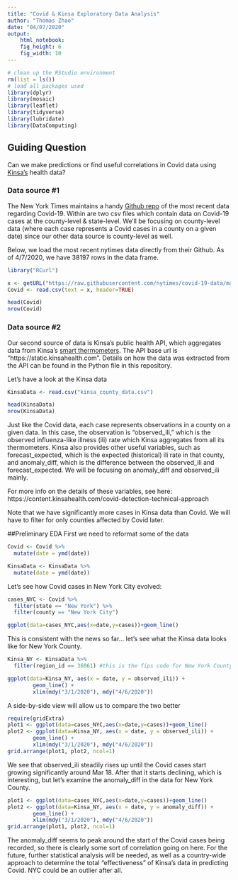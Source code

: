 ```yaml
---
title: "Covid & Kinsa Exploratory Data Analysis"
author: "Thomas Zhao"
date: "04/07/2020"
output: 
    html_notebook:
    fig_height: 6
    fig_width: 10
---
```

```r
# clean up the RStudio environment 
rm(list = ls())
# load all packages used
library(dplyr)
library(mosaic)
library(leaflet)
library(tidyverse)
library(lubridate)
library(DataComputing)
```

## Guiding Question
Can we make predictions or find useful correlations in Covid data using [Kinsa's](https://www.kinsahealth.co/enterprise/kinsa-insights/) health data?


### Data source #1

The New York Times maintains a handy [Github repo](https://github.com/nytimes/covid-19-data) of the most recent data regarding Covid-19. Within are two csv files which contain data on Covid-19 cases at the county-level & state-level. We'll be focusing on county-level data (where each case represents a Covid cases in a county on a given date) since our other data source is county-level as well. 

Below, we load the most recent nytimes data directly from their Github. As of 4/7/2020, we have 38197 rows in the data frame.

```r
library("RCurl")

x <- getURL("https://raw.githubusercontent.com/nytimes/covid-19-data/master/us-counties.csv")
Covid <- read.csv(text = x, header=TRUE)

head(Covid)
nrow(Covid)
```



### Data source #2

Our second source of data is Kinsa's public health API, which aggregates data from Kinsa's [smart thermometers](https://www.kinsahealth.co/products/#buynow). The API base url is "https://static.kinsahealth.com". Details on how the data was extracted from the API can be found in the Python file in this repository.

Let's have a look at the Kinsa data
```r
KinsaData <- read.csv("kinsa_county_data.csv")

head(KinsaData)
nrow(KinsaData)
```
Just like the Covid data, each case represents observations in a county on a given data. In this case, the observation is "observed_ili," which is the observed influenza-like illness (ili) rate which Kinsa aggregates from all its thermometers. Kinsa also provides other useful variables, such as forecast_expected, which is the expected (historical) ili rate in that county, and anomaly_diff, which is the difference between the observed_ili and forecast_expected. We will be focusing on anomaly_diff and observed_ili mainly.

For more info on the details of these variables, see here: https://content.kinsahealth.com/covid-detection-technical-approach

Note that we have significantly more cases in Kinsa data than Covid. We will have to filter for only counties affected by Covid later.

##Preliminary EDA
First we need to reformat some of the data
```r
Covid <- Covid %>%
  mutate(date = ymd(date))

KinsaData <- KinsaData %>%
  mutate(date = ymd(date))
```


Let's see how Covid cases in New York City evolved:

```r
cases_NYC <- Covid %>%
  filter(state == "New York") %>%
  filter(county == "New York City")

ggplot(data=cases_NYC,aes(x=date,y=cases))+geom_line() 
```
This is consistent with the news so far... let's see what the Kinsa data looks like for New York County.
```r
Kinsa_NY <- KinsaData %>% 
  filter(region_id == 36061) #this is the fips code for New York County

ggplot(data=Kinsa_NY, aes(x = date, y = observed_ili)) + 
        geom_line() + 
        xlim(mdy("3/1/2020"), mdy("4/6/2020"))
```
A side-by-side view will allow us to compare the two better
```r
require(gridExtra)
plot1 <- ggplot(data=cases_NYC,aes(x=date,y=cases))+geom_line() 
plot2 <- ggplot(data=Kinsa_NY, aes(x = date, y = observed_ili)) + 
        geom_line() + 
        xlim(mdy("3/1/2020"), mdy("4/6/2020"))
grid.arrange(plot1, plot2, ncol=1)
```
We see that observed_ili steadily rises up until the Covid cases start growing significantly around Mar 18. After that it starts declining, which is interesting, but let's examine the anomaly_diff in the data for New York County.

```r
plot1 <- ggplot(data=cases_NYC,aes(x=date,y=cases))+geom_line() 
plot2 <- ggplot(data=Kinsa_NY, aes(x = date, y = anomaly_diff)) + 
        geom_line() + 
        xlim(mdy("3/1/2020"), mdy("4/6/2020"))
grid.arrange(plot1, plot2, ncol=1)

```
The anomaly_diff seems to peak around the start of the Covid cases being recorded, so there is clearly some sort of correlation going on here. For the future, further statistical analysis will be needed, as well as a country-wide approach to determine the total "effectiveness" of Kinsa's data in predicting Covid. NYC could be an outlier after all.
